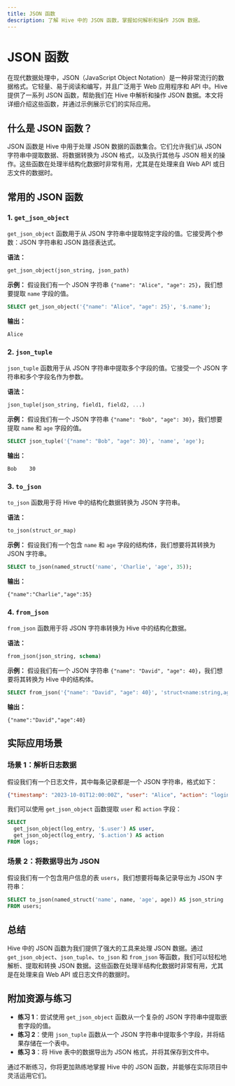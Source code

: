 ```yaml
---
title: JSON 函数
description: 了解 Hive 中的 JSON 函数，掌握如何解析和操作 JSON 数据。
---
```


# JSON 函数

在现代数据处理中，JSON（JavaScript Object Notation）是一种非常流行的数据格式。它轻量、易于阅读和编写，并且广泛用于 Web 应用程序和 API 中。Hive 提供了一系列 JSON 函数，帮助我们在 Hive 中解析和操作 JSON 数据。本文将详细介绍这些函数，并通过示例展示它们的实际应用。

## 什么是 JSON 函数？

JSON 函数是 Hive 中用于处理 JSON 数据的函数集合。它们允许我们从 JSON 字符串中提取数据、将数据转换为 JSON 格式，以及执行其他与 JSON 相关的操作。这些函数在处理半结构化数据时非常有用，尤其是在处理来自 Web API 或日志文件的数据时。

## 常用的 JSON 函数

### 1. `get_json_object`

`get_json_object` 函数用于从 JSON 字符串中提取特定字段的值。它接受两个参数：JSON 字符串和 JSON 路径表达式。

**语法：**
```sql
get_json_object(json_string, json_path)
```

**示例：**
假设我们有一个 JSON 字符串 `{"name": "Alice", "age": 25}`，我们想要提取 `name` 字段的值。

```sql
SELECT get_json_object('{"name": "Alice", "age": 25}', '$.name');
```

**输出：**
```
Alice
```

### 2. `json_tuple`

`json_tuple` 函数用于从 JSON 字符串中提取多个字段的值。它接受一个 JSON 字符串和多个字段名作为参数。

**语法：**
```sql
json_tuple(json_string, field1, field2, ...)
```

**示例：**
假设我们有一个 JSON 字符串 `{"name": "Bob", "age": 30}`，我们想要提取 `name` 和 `age` 字段的值。

```sql
SELECT json_tuple('{"name": "Bob", "age": 30}', 'name', 'age');
```

**输出：**
```
Bob    30
```

### 3. `to_json`

`to_json` 函数用于将 Hive 中的结构化数据转换为 JSON 字符串。

**语法：**
```sql
to_json(struct_or_map)
```

**示例：**
假设我们有一个包含 `name` 和 `age` 字段的结构体，我们想要将其转换为 JSON 字符串。

```sql
SELECT to_json(named_struct('name', 'Charlie', 'age', 35));
```

**输出：**
```
{"name":"Charlie","age":35}
```

### 4. `from_json`

`from_json` 函数用于将 JSON 字符串转换为 Hive 中的结构化数据。

**语法：**
```sql
from_json(json_string, schema)
```

**示例：**
假设我们有一个 JSON 字符串 `{"name": "David", "age": 40}`，我们想要将其转换为 Hive 中的结构体。

```sql
SELECT from_json('{"name": "David", "age": 40}', 'struct<name:string,age:int>');
```

**输出：**
```
{"name":"David","age":40}
```

## 实际应用场景

### 场景 1：解析日志数据

假设我们有一个日志文件，其中每条记录都是一个 JSON 字符串，格式如下：

```json
{"timestamp": "2023-10-01T12:00:00Z", "user": "Alice", "action": "login"}
```

我们可以使用 `get_json_object` 函数提取 `user` 和 `action` 字段：

```sql
SELECT 
  get_json_object(log_entry, '$.user') AS user,
  get_json_object(log_entry, '$.action') AS action
FROM logs;
```

### 场景 2：将数据导出为 JSON

假设我们有一个包含用户信息的表 `users`，我们想要将每条记录导出为 JSON 字符串：

```sql
SELECT to_json(named_struct('name', name, 'age', age)) AS json_string
FROM users;
```

## 总结

Hive 中的 JSON 函数为我们提供了强大的工具来处理 JSON 数据。通过 `get_json_object`、`json_tuple`、`to_json` 和 `from_json` 等函数，我们可以轻松地解析、提取和转换 JSON 数据。这些函数在处理半结构化数据时非常有用，尤其是在处理来自 Web API 或日志文件的数据时。

## 附加资源与练习

- **练习 1**：尝试使用 `get_json_object` 函数从一个复杂的 JSON 字符串中提取嵌套字段的值。
- **练习 2**：使用 `json_tuple` 函数从一个 JSON 字符串中提取多个字段，并将结果存储在一个表中。
- **练习 3**：将 Hive 表中的数据导出为 JSON 格式，并将其保存到文件中。

通过不断练习，你将更加熟练地掌握 Hive 中的 JSON 函数，并能够在实际项目中灵活运用它们。
